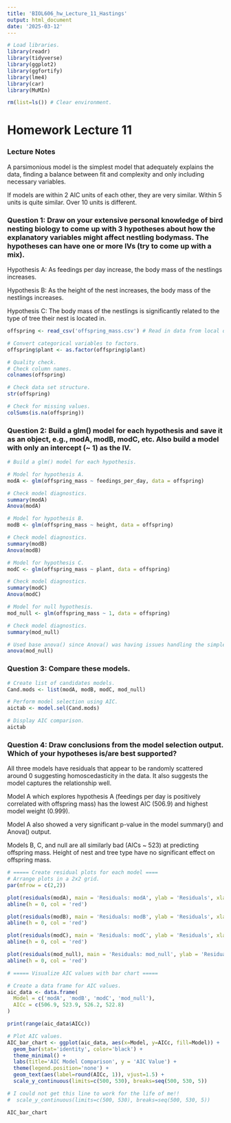 ```yaml
---
title: 'BIOL606_hw_Lecture_11_Hastings'
output: html_document
date: '2025-03-12'
---
```


```r
# Load libraries.
library(readr)
library(tidyverse)
library(ggplot2)
library(ggfortify)
library(lme4)
library(car)
library(MuMIn)

rm(list=ls()) # Clear environment.
```

# Homework Lecture 11

### Lecture Notes
A parsimonious model is the simplest model that adequately explains the data, finding a balance between fit and complexity and only including necessary variables.

If models are within 2 AIC units of each other, they are very similar. Within 5 units is quite similar. Over 10 units is different.

### Question 1: Draw on your extensive personal knowledge of bird nesting biology to come up with 3 hypotheses about how the explanatory variables might affect nestling bodymass. The hypotheses can have one or more IVs (try to come up with a mix).

Hypothesis A: As feedings per day increase, the body mass of the nestlings increases.

Hypothesis B: As the height of the nest increases, the body mass of the nestlings increases.

Hypothesis C: The body mass of the nestlings is significantly related to the type of tree their nest is located in.

``` r
offspring <- read_csv('offspring_mass.csv') # Read in data from local directory.

# Convert categorical variables to factors.
offspring$plant <- as.factor(offspring$plant)

# Quality check.
# Check column names.
colnames(offspring)

# Check data set structure.
str(offspring)

# Check for missing values.
colSums(is.na(offspring))
```

### Question 2: Build a glm() model for each hypothesis and save it as an object, e.g., modA, modB, modC, etc.  Also build a model with only an intercept (~ 1) as the IV.

``` r
# Build a glm() model for each hypothesis.

# Model for hypothesis A.
modA <- glm(offspring_mass ~ feedings_per_day, data = offspring)

# Check model diagnostics.
summary(modA)
Anova(modA)

# Model for hypothesis B.
modB <- glm(offspring_mass ~ height, data = offspring)

# Check model diagnostics.
summary(modB)
Anova(modB)

# Model for hypothesis C.
modC <- glm(offspring_mass ~ plant, data = offspring)

# Check model diagnostics.
summary(modC)
Anova(modC)

# Model for null hypothesis.
mod_null <- glm(offspring_mass ~ 1, data = offspring)

# Check model diagnostics.
summary(mod_null)

# Used base anova() since Anova() was having issues handling the simpler model.
anova(mod_null)
```

### Question 3: Compare these models.

``` r
# Create list of candidates models.
Cand.mods <- list(modA, modB, modC, mod_null)

# Perform model selection using AIC.
aictab <- model.sel(Cand.mods)

# Display AIC comparison.
aictab
```

### Question 4: Draw conclusions from the model selection output. Which of your hypotheses is/are best supported?

All three models have residuals that appear to be randomly scattered around 0 suggesting homoscedasticity in the data. It also suggests the model captures the relationship well.

Model A which explores hypothesis A (feedings per day is positively correlated with offspring mass) has the lowest AIC (506.9) and highest model weight (0.999).

Model A also showed a very significant p-value in the model summary() and Anova() output.

Models B, C, and null are all similarly bad (AICs ~ 523) at predicting offspring mass. Height of nest and tree type have no significant effect on offspring mass.

``` r
# ===== Create residual plots for each model ====
# Arrange plots in a 2x2 grid.
par(mfrow = c(2,2))

plot(residuals(modA), main = 'Residuals: modA', ylab = 'Residuals', xlab = 'Index')
abline(h = 0, col = 'red')

plot(residuals(modB), main = 'Residuals: modB', ylab = 'Residuals', xlab = 'Index')
abline(h = 0, col = 'red')

plot(residuals(modC), main = 'Residuals: modC', ylab = 'Residuals', xlab = 'Index')
abline(h = 0, col = 'red')

plot(residuals(mod_null), main = 'Residuals: mod_null', ylab = 'Residuals', xlab = 'Index')
abline(h = 0, col = 'red')

# ===== Visualize AIC values with bar chart =====

# Create a data frame for AIC values.
aic_data <- data.frame(
  Model = c('modA', 'modB', 'modC', 'mod_null'),
  AICc = c(506.9, 523.9, 526.2, 522.8)
)

print(range(aic_data$AICc))

# Plot AIC values.
AIC_bar_chart <- ggplot(aic_data, aes(x=Model, y=AICc, fill=Model)) +
  geom_bar(stat='identity', color='black') +
  theme_minimal() +
  labs(title='AIC Model Comparison', y = 'AIC Value') +
  theme(legend.position='none') +
  geom_text(aes(label=round(AICc, 1)), vjust=1.5) +
  scale_y_continuous(limits=c(500, 530), breaks=seq(500, 530, 5))

# I could not get this line to work for the life of me!!
#  scale_y_continuous(limits=c(500, 530), breaks=seq(500, 530, 5))

AIC_bar_chart

```